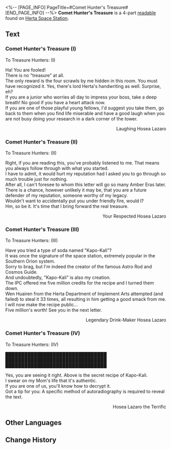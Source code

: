 <%-- [PAGE_INFO]
PageTitle=#Comet Hunter's Treasure#
[END_PAGE_INFO] --%>
{{Readable Infobox
|id           = 042
|partIds      = 190153;190154;190155;190156
|title        = 
|image        = Item Journal Page.png
|world        = Herta Space Station
|parts        = 4
|author       = <!--to be added-->
|description  = Comet Hunter Hosea Lazaro's treasure, a prank that has been advertised in advance.
|part1        = Comet Hunter's Treasure (I)
|source1      = {{cx|Source missing}}
|part2        = Comet Hunter's Treasure (II)
|source2      = {{cx|Source missing}}
|part3        = Comet Hunter's Treasure (III)
|source3      = {{cx|Source missing}}
|part4        = Comet Hunter's Treasure (IV)
|source4      = {{cx|Source missing}}
|characters   = Herta
|factions     = Interastral Peace Corporation
}}
'''Comet Hunter's Treasure''' is a 4-part [[readable]] found on [[Herta Space Station]].
<!--
==Location==
{{Map Embed|<map name>|<marker id>}}
-->
==Text==
===Comet Hunter's Treasure (I)===
To Treasure Hunters: (I)

Ha! You are fooled!<br />
There is no "treasure" at all.<br />
The only reward is the four scrawls by me hidden in this room. You must have recognized it. Yes, there's lord Herta's handwriting as well. Surprise, eh?<br />
If you are a junior who worries all day to impress your boss, take a deep breath! No good if you have a heart attack now.<br />
If you are one of those playful young fellows, I'd suggest you take them, go back to them when you find life miserable and have a good laugh when you are not busy doing your research in a dark corner of the tower.

<div align="right">Laughing Hosea Lazaro</div>

===Comet Hunter's Treasure (II)===
To Treasure Hunters: (II)

Right, if you are reading this, you've probably listened to me. That means you always follow through with what you started.<br />
I have to admit, it would hurt my reputation had I asked you to go through so much trouble just for nothing.<br />
After all, I can't foresee to whom this letter will go so many Amber Eras later.<br />
There is a chance, however unlikely it may be, that you are a future defender of my reputation, someone worthy of my legacy.<br />
Wouldn't want to accidentally put you under friendly fire, would I?<br />
Hm, so be it. It's time that I bring forward the real treasure.

<div align="right">Your Respected Hosea Lazaro</div>

===Comet Hunter's Treasure (III)===
To Treasure Hunters: (III)

Have you tried a type of soda named "Kapo-Kali"?<br />
It was once the signature of the space station, extremely popular in the Southern Orion system.<br />
Sorry to brag, but I'm indeed the creator of the famous Astro Rod and Cosmos Guide.<br />
And undoubtedly, "Kapo-Kali" is also my creation.<br />
The IPC offered me five million credits for the recipe and I turned them down.<br />
Wen Huairen from the Herta Department of Implement Arts attempted (and failed) to steal it 33 times, all resulting in him getting a good smack from me.<br />
I will now make the recipe public...<br />
Five million's worth! See you in the next letter.

<div align="right">Legendary Drink-Maker Hosea Lazaro</div>

===Comet Hunter's Treasure (IV)===
To Treasure Hunters: (IV)

████████████████████████████████<br />
████████████████████████████████<br />
████████████████████████████████

Yes, you are seeing it right. Above is the secret recipe of Kapo-Kali.<br />
I swear on my Mom's life that it's authentic.<br />
If you are one of us, you'll know how to decrypt it.<br />
Got a tip for you: A specific method of autoradiography is required to reveal the text.

<div align="right">Hosea Lazaro the Terrific</div>

<!--
==Trivia==
* 
-->
==Other Languages==
{{Other Languages
|en   = Comet Hunter's Treasure
|zhs  = 猎彗人宝藏
|zht  = 獵彗人寶藏
|ja   = コメットハンター秘蔵の宝物
|ko   = 코멧 헌터의 보물
|es   = El tesoro del cazador de cometas
|fr   = Trésor du chasseur de comètes
|ru   = Сокровища Охотника за кометами
|th   = สมบัตินักล่าดาวหาง
|vi   = Kho Báu Thợ Săn Sao Chổi
|de   = Schatz des Kometenjägers
|id   = Harta Karun Pemburu Komet
|pt   = Tesouro do Caça-cometas
}}

==Change History==
{{Change History|1.0}}